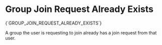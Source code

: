 # Group Join Request Already Exists

<Summary>{`GROUP_JOIN_REQUEST_ALREADY_EXISTS`}</Summary>

A group the user is requesting to join already has a join request from that user.
